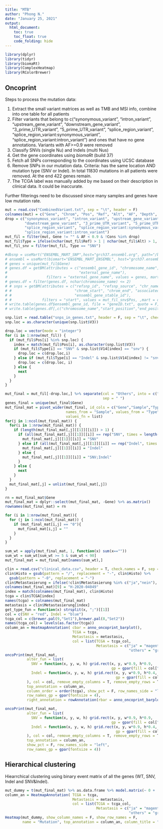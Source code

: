 ```yaml
---
title: "MTB"
author: "Phong N."
date: "January 25, 2021"
output:
  html_document:
    toc: true
    toc_float: true
    code_folding: hide
---
```


```r
library(dplyr)
library(tidyr)
library(biomaRt)
library(ComplexHeatmap)
library(RColorBrewer)
```


## Oncoprint

Steps to process the mutation data:

1. Extract the small variant matrices as well as TMB and MSI info, combine into one table for all patients
2. Filter variants that belong to c("synonymous_variant", "intron_variant", "upstream_gene_variant", "downstream_gene_variant", "3_prime_UTR_variant", "5_prime_UTR_variant", "splice_region_variant", "splice_region_variant:synonymous_variant", "splice_region_variant:intron_variant") and ones that have no gene annotations. Variants with AF>=0.9 were removed
3. Classify SNVs (single Nu) and Indels (multi Nus)
4. Get the gene coordinates using *biomaRt* (build 37)
5. Fetch all SNPs corresponding to the coordinates using UCSC database
6. Remove SNPs in our mutation data. Criteria: has the same location AND mutation type (SNV or Indel). In total 11830 mutations in all patients were removed. At the end 422 genes remain. 
7. The TCGA label was manually added by me based on their description in clinical data. It could be inaccurate. 

Further filterings need to be discussed since many samples and genes have low mutation rate. 

```r
mut = read.csv("CombinedVariant.txt", sep = "\t", header = F)
colnames(mut) = c("Gene", "Chrom", "Pos", "Ref", "Alt", "AF", "Depth", "P.dot", "C.dot", "Cons", "Others")
drop = c("synonymous_variant", "intron_variant", "upstream_gene_variant",
         "downstream_gene_variant", "3_prime_UTR_variant", "5_prime_UTR_variant",
         "splice_region_variant", "splice_region_variant:synonymous_variant",
         "splice_region_variant:intron_variant")
mut_fil = filter(mut, Gene != "" & AF < 0.9 & !Cons %in% drop)
mut_fil$Type = ifelse(nchar(mut_fil$Ref) > 1 | nchar(mut_fil$Alt) > 1, "Indel", "SNV")
mut_fil_snv = filter(mut_fil, Type == "SNV")

#dbsnp = useMart("ENSEMBL_MART_SNP",host="grch37.ensembl.org", path="/biomart/martservice", dataset = "hsapiens_snp")
# ensembl = useMart(biomart="ENSEMBL_MART_ENSEMBL", host="grch37.ensembl.org", path="/biomart/martservice", dataset = "hsapiens_gene_ensembl")
# genes = unique(mut_fil$Gene)
# genes.df = getBM(attributes = c("ensembl_gene_id", "chromosome_name", "start_position", "end_position",
#                                 "external_gene_name"),
#                  filters = "external_gene_name", values = genes, mart = ensembl)
# genes.df = filter(genes.df, nchar(chromosome_name) <= 2)
# # snps = getBM(attributes = c("refsnp_id", "refsnp_source", "chr_name",
# #                             "chrom_start", "chrom_end", "associated_gene",
# #                             "ensembl_gene_stable_id"), 
# #              filters = "start", values = mut_fil_snv$Pos, ,mart = dbsnp)
# write.table(genes.df$ensembl_gene_id, file = "geneID.txt", quote = F, col.names = F, row.names = F)
# write.table(genes.df[,c("chromosome_name","start_position","end_position")], file = "gene.df.txt", quote = F, col.names = F, row.names = F)

snp.list = read.table("snps_in_genes.txt", header = F, sep = "\t", check.names = F)
snp.loc = as.character(unique(snp.list$V3))

drop.loc = vector(mode = "integer")
for (i in 1:nrow(mut_fil)) {
  if (mut_fil$Pos[i] %in% snp.loc) {
    index = match(mut_fil$Pos[i], as.character(snp.list$V3))
    if (mut_fil$Type[i] == "SNV" & snp.list$V14[index] == "snv") {
      drop.loc = c(drop.loc,i)
    } else if (mut_fil$Type[i] == "Indel" & snp.list$V14[index] != "snv") {
      drop.loc = c(drop.loc, i)
    } else {
      next
    }
  }
}

mut_final = mut_fil[-drop.loc,] %>% separate(col = "Others", into = c("Exon","TMB","MSI","Sample"), 
                                             sep = " ")
genes_final = unique(mut_final$Gene)
mut_final_mat = pivot_wider(mut_final, id_cols = c("Gene","Sample","Type"), 
                            names_from = "Sample", values_from = "Type", values_fill = list("0"),
                            values_fn = list)
for(j in 1:ncol(mut_final_mat)) {
  for(i in 1:nrow(mut_final_mat)) {
    if (length(mut_final_mat[,j][[1]][[i]]) > 1) {
      if (all(mut_final_mat[,j][[1]][[i]] == rep("SNV", times = length(mut_final_mat[,j][[1]][[i]])))) {
        mut_final_mat[,j][[1]][[i]] = "SNV"
      } else if (all(mut_final_mat[,j][[1]][[i]] == rep("Indel", times = length(mut_final_mat[,j][[1]][[i]])))) {
        mut_final_mat[,j][[1]][[i]] = "Indel"
      } else {
        mut_final_mat[,j][[1]][[i]] = "SNV;Indel"
      }
    } else {
      next 
    }
  }
  mut_final_mat[,j] = unlist(mut_final_mat[,j])
}

rn = mut_final_mat$Gene
mut_final_mat = dplyr::select(mut_final_mat, -Gene) %>% as.matrix()
rownames(mut_final_mat) = rn

for (i in 1:nrow(mut_final_mat)){
  for (j in 1:ncol(mut_final_mat)) {
    if (mut_final_mat[i,j] == "0"){
      mut_final_mat[i,j] = ""
    }
  }
}

sum_wt = apply(mut_final_mat, 1, function(x) sum(x==""))
sum_wt = sum_wt[sum_wt >= 5 & sum_wt < 90]
mut_final_mat = mut_final_mat[names(sum_wt),]

clin = read.csv("clinical_data.csv", header = T, check.names = F, sep = ";")
clin$Histo = gsub(pattern = "/", replacement = "-", clin$Histo) %>% 
  gsub(pattern = "-0", replacement = "-")
clin$Metastasierung = ifelse(!clin$Metastasierung %in% c("ja","nein"), "others", clin$Metastasierung)
colnames(mut_final_mat)[9] = "H-2020-04049"
index = match(colnames(mut_final_mat), clin$Histo)
tcga = clin$TCGA[index]
names(tcga) = colnames(mut_final_mat)
metastasis = clin$Metastasierung[index]
get_type_fun = function(x) strsplit(x, ";")[[1]]
col = c(SNV = "red", Indel = "blue")
tcga_col = c(brewer.pal(9,"Set1"),brewer.pal(8,"Set2"))
names(tcga_col) = levels(as.factor(tcga))
column_an = HeatmapAnnotation( cbar = anno_oncoprint_barplot(),
                               TCGA = tcga, 
                               Metastasis = metastasis,
                               col = list(TCGA = tcga_col,
                                          Metastasis = c("ja" = "magenta", "nein" = "green",
                                                         "others" = "grey")))
oncoPrint(mut_final_mat,
          alter_fun = list(
            SNV = function(x, y, w, h) grid.rect(x, y, w*0.9, h*0.9, 
                                                 gp = gpar(fill = col["SNV"], col = NA)),
            Indel = function(x, y, w, h) grid.rect(x, y, w*0.9, h*0.4, 
                                                   gp = gpar(fill = col["Indel"], col = NA))
          ), col = col, remove_empty_columns = T, remove_empty_rows = T,
          top_annotation = column_an,
          column_order = order(tcga), show_pct = F, row_names_side = "left", 
          row_names_gp = gpar(fontsize = 4),
          right_annotation = rowAnnotation(rbar = anno_oncoprint_barplot(axis_param = list(side = "bottom"))))

oncoPrint(mut_final_mat,
          alter_fun = list(
            SNV = function(x, y, w, h) grid.rect(x, y, w*0.9, h*0.9, 
                                                 gp = gpar(fill = col["SNV"], col = NA)),
            Indel = function(x, y, w, h) grid.rect(x, y, w*0.9, h*0.4, 
                                                   gp = gpar(fill = col["Indel"], col = NA))
          ), col = col, remove_empty_columns = T, remove_empty_rows = T,
          top_annotation = column_an,
          show_pct = F, row_names_side = "left", 
          row_names_gp = gpar(fontsize = 4))
```


## Hierarchical clustering

Hiearrchical clustering using binary event matrix of all the genes (WT, SNV, Indel and SNV&Indel).

```r
mut_dummy = t(mut_final_mat) %>% as.data.frame %>% model.matrix(~ 0 + ., .) %>% t()
column_an = HeatmapAnnotation( TCGA = tcga, 
                               Metastasis = metastasis,
                               col = list(TCGA = tcga_col,
                                          Metastasis = c("ja" = "magenta", "nein" = "green",
                                                         "others" = "grey")))
Heatmap(mut_dummy, show_column_names = F, show_row_names = F,
        name = "Mutation", top_annotation = column_an, column_title = "Patients", row_title = "Genes")
```